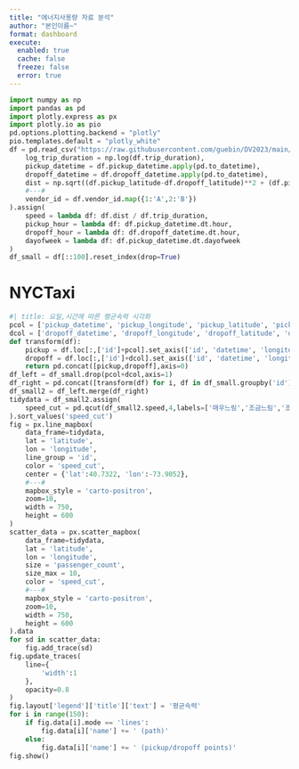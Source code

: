 ```yaml
---
title: "에너지사용량 자료 분석"
author: "본인이름~"
format: dashboard
execute: 
  enabled: true
  cache: false
  freeze: false
  error: true
---
```


```python
import numpy as np
import pandas as pd
import plotly.express as px
import plotly.io as pio
pd.options.plotting.backend = "plotly"
pio.templates.default = "plotly_white"
df = pd.read_csv("https://raw.githubusercontent.com/guebin/DV2023/main/posts/NYCTaxi.csv").assign(
    log_trip_duration = np.log(df.trip_duration),
    pickup_datetime = df.pickup_datetime.apply(pd.to_datetime),
    dropoff_datetime = df.dropoff_datetime.apply(pd.to_datetime),
    dist = np.sqrt((df.pickup_latitude-df.dropoff_latitude)**2 + (df.pickup_longitude-df.dropoff_longitude)**2),
    #---#
    vendor_id = df.vendor_id.map({1:'A',2:'B'})
).assign(
    speed = lambda df: df.dist / df.trip_duration,
    pickup_hour = lambda df: df.pickup_datetime.dt.hour,
    dropoff_hour = lambda df: df.dropoff_datetime.dt.hour,
    dayofweek = lambda df: df.pickup_datetime.dt.dayofweek
)
df_small = df[::100].reset_index(drop=True)
```

# NYCTaxi 

```python
#| title: 요일,시간에 따른 평균속력 시각화
pcol = ['pickup_datetime', 'pickup_longitude', 'pickup_latitude', 'pickup_hour']
dcol = ['dropoff_datetime', 'dropoff_longitude', 'dropoff_latitude', 'dropoff_hour']
def transform(df):
    pickup = df.loc[:,['id']+pcol].set_axis(['id', 'datetime', 'longitude', 'latitude', 'hour'],axis=1).assign(type = 'pickup')
    dropoff = df.loc[:,['id']+dcol].set_axis(['id', 'datetime', 'longitude', 'latitude', 'hour'],axis=1).assign(type = 'dropoff')
    return pd.concat([pickup,dropoff],axis=0)
df_left = df_small.drop(pcol+dcol,axis=1)
df_right = pd.concat([transform(df) for i, df in df_small.groupby('id')]).reset_index(drop=True)
df_small2 = df_left.merge(df_right)
tidydata = df_small2.assign(
    speed_cut = pd.qcut(df_small2.speed,4,labels=['매우느림','조금느림','조금빠름','매우빠름'])
).sort_values('speed_cut')
fig = px.line_mapbox(
    data_frame=tidydata,
    lat = 'latitude',
    lon = 'longitude',
    line_group = 'id',
    color = 'speed_cut',
    center = {'lat':40.7322, 'lon':-73.9052},
    #---#
    mapbox_style = 'carto-positron',
    zoom=10,
    width = 750,
    height = 600    
)
scatter_data = px.scatter_mapbox(
    data_frame=tidydata,
    lat = 'latitude',
    lon = 'longitude',
    size = 'passenger_count',
    size_max = 10,
    color = 'speed_cut',
    #---#
    mapbox_style = 'carto-positron',
    zoom=10,
    width = 750,
    height = 600    
).data 
for sd in scatter_data: 
    fig.add_trace(sd)
fig.update_traces(
    line={
        'width':1
    },
    opacity=0.8
)
fig.layout['legend']['title']['text'] = '평균속력'
for i in range(150):
    if fig.data[i].mode == 'lines':
        fig.data[i]['name'] += ' (path)'
    else: 
        fig.data[i]['name'] += ' (pickup/dropoff points)'
fig.show()
```

